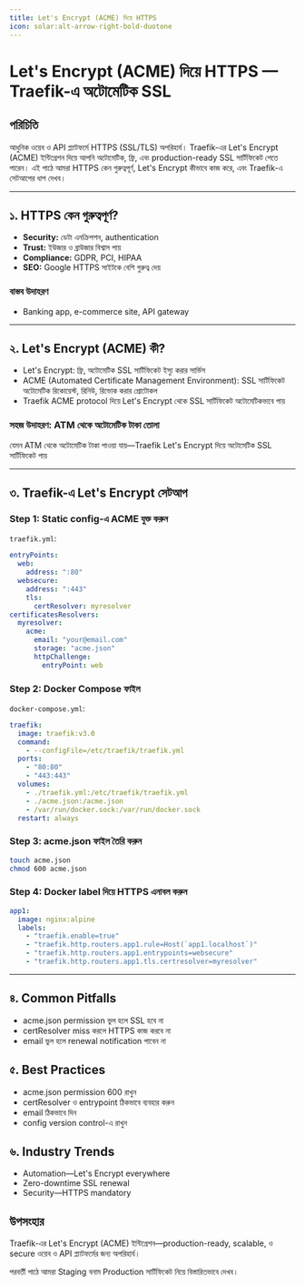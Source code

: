 ```yaml
---
title: Let's Encrypt (ACME) দিয়ে HTTPS
icon: solar:alt-arrow-right-bold-duotone
---
```


# Let's Encrypt (ACME) দিয়ে HTTPS — Traefik-এ অটোমেটিক SSL

## পরিচিতি

আধুনিক ওয়েব ও API প্ল্যাটফর্মে HTTPS (SSL/TLS) অপরিহার্য। Traefik-এর Let's Encrypt (ACME) ইন্টিগ্রেশন দিয়ে আপনি অটোমেটিক, ফ্রি, এবং production-ready SSL সার্টিফিকেট পেতে পারেন। এই পাঠে আমরা HTTPS কেন গুরুত্বপূর্ণ, Let's Encrypt কীভাবে কাজ করে, এবং Traefik-এ সেটআপের ধাপ দেখব।

---

## ১. HTTPS কেন গুরুত্বপূর্ণ?

- **Security:** ডেটা এনক্রিপশন, authentication
- **Trust:** ইউজার ও ব্রাউজার বিশ্বাস পায়
- **Compliance:** GDPR, PCI, HIPAA
- **SEO:** Google HTTPS সাইটকে বেশি গুরুত্ব দেয়

### বাস্তব উদাহরণ
- Banking app, e-commerce site, API gateway

---

## ২. Let's Encrypt (ACME) কী?

- Let's Encrypt: ফ্রি, অটোমেটিক SSL সার্টিফিকেট ইস্যু করার সার্ভিস
- ACME (Automated Certificate Management Environment): SSL সার্টিফিকেট অটোমেটিক রিকোয়েস্ট, রিনিউ, রিভোক করার প্রোটোকল
- Traefik ACME protocol দিয়ে Let's Encrypt থেকে SSL সার্টিফিকেট অটোমেটিকভাবে পায়

### সহজ উদাহরণ: ATM থেকে অটোমেটিক টাকা তোলা

যেমন ATM থেকে অটোমেটিক টাকা পাওয়া যায়—Traefik Let's Encrypt দিয়ে অটোমেটিক SSL সার্টিফিকেট পায়

---

## ৩. Traefik-এ Let's Encrypt সেটআপ

### Step 1: Static config-এ ACME যুক্ত করুন

`traefik.yml`:
```yaml
entryPoints:
  web:
    address: ":80"
  websecure:
    address: ":443"
    tls:
      certResolver: myresolver
certificatesResolvers:
  myresolver:
    acme:
      email: "your@email.com"
      storage: "acme.json"
      httpChallenge:
        entryPoint: web
```

### Step 2: Docker Compose ফাইল

`docker-compose.yml`:
```yaml
traefik:
  image: traefik:v3.0
  command:
    - --configFile=/etc/traefik/traefik.yml
  ports:
    - "80:80"
    - "443:443"
  volumes:
    - ./traefik.yml:/etc/traefik/traefik.yml
    - ./acme.json:/acme.json
    - /var/run/docker.sock:/var/run/docker.sock
  restart: always
```

### Step 3: acme.json ফাইল তৈরি করুন

```bash
touch acme.json
chmod 600 acme.json
```

### Step 4: Docker label দিয়ে HTTPS এনাবল করুন

```yaml
app1:
  image: nginx:alpine
  labels:
    - "traefik.enable=true"
    - "traefik.http.routers.app1.rule=Host(`app1.localhost`)"
    - "traefik.http.routers.app1.entrypoints=websecure"
    - "traefik.http.routers.app1.tls.certresolver=myresolver"
```

---

## ৪. Common Pitfalls

- acme.json permission ভুল হলে SSL হবে না
- certResolver miss করলে HTTPS কাজ করবে না
- email ভুল হলে renewal notification পাবেন না

## ৫. Best Practices

- acme.json permission 600 রাখুন
- certResolver ও entrypoint ঠিকভাবে ব্যবহার করুন
- email ঠিকভাবে দিন
- config version control-এ রাখুন

## ৬. Industry Trends

- Automation—Let's Encrypt everywhere
- Zero-downtime SSL renewal
- Security—HTTPS mandatory

## উপসংহার

Traefik-এর Let's Encrypt (ACME) ইন্টিগ্রেশন—production-ready, scalable, ও secure ওয়েব ও API প্ল্যাটফর্মের জন্য অপরিহার্য।

পরবর্তী পাঠে আমরা Staging বনাম Production সার্টিফিকেট নিয়ে বিস্তারিতভাবে দেখব।
